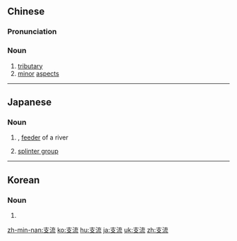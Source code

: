 ==Chinese==
{{zh-forms}}

===Pronunciation===
{{zh-pron
|m=zhīliú
|c=zi1 lau4
|mn=qz,tw,xm,zz:chi-liû/qz,xm:ki-liû
|cat=n
}}

===Noun===
{{zh-noun}}

# [[tributary]] {{gloss|river that flows into a larger river}}
# [[minor]] [[aspect]]s

----

==Japanese==
{{ja-kanjitab|し|りゅう|yomi=o}}

===Noun===
{{ja-noun|しりゅう}}

# {{l|en|tributary|id=river}}, [[feeder]] of a river
# [[splinter group]]
----
==Korean==
{{ko-hanjatab}}

===Noun===
{{ko-noun|hj|hangeul=지류}}

# {{hanja form of|지류|[[tributary]]}}

[[zh-min-nan:支流]]
[[ko:支流]]
[[hu:支流]]
[[ja:支流]]
[[uk:支流]]
[[zh:支流]]